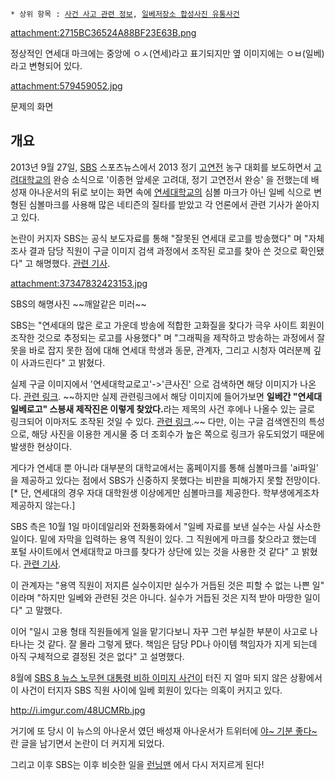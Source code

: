  * 상위 항목 : [[사건 사고 관련 정보]], [[일베저장소 합성사진 유통사건]]

attachment:2715BC36524A88BF23E63B.png

정상적인 연세대 마크에는 중앙에 ㅇㅅ(연세)라고 표기되지만 옆 이미지에는 ㅇㅂ(일베)라고 변형되어 있다.

attachment:579459052.jpg

문제의 화면

== 개요 ==
2013년 9월 27일,  [[SBS]] 스포츠뉴스에서 2013 정기 [[고연전]] 농구 대회를 보도하면서 [[고려대학교]]의 완승 소식으로 '이종현 앞세운 고려대, 정기 고연전서 완승' 을 전했는데 배성재 아나운서의 뒤로 보이는 화면 속에 [[연세대학교]]의 심볼 마크가 아닌 일베 식으로 변형된 심볼마크를 사용해 많은 네티즌의 질타를 받았고 각 언론에서 관련 기사가 쏟아지고 있다.

논란이 커지자 SBS는 공식 보도자료를 통해 "잘못된 연세대 로고를 방송했다" 며 "자체조사 결과 담당 직원이 구글 이미지 검색 과정에서 조작된 로고를 찾아 쓴 것으로 확인됐다" 고 해명했다. [http://www.mediaus.co.kr/news/articleView.html?idxno=37347 관련 기사].

attachment:37347832423153.jpg

SBS의 해명사진 ~~깨알같은 미러~~

SBS는 "연세대의 많은 로고 가운데 방송에 적합한 고화질을 찾다가 극우 사이트 회원이 조작한 것으로 추정되는 로고를 사용했다" 며 "그래픽을 제작하고 방송하는 과정에서 잘못을 바로 잡지 못한 점에 대해 연세대 학생과 동문, 관계자, 그리고 시청자 여러분께 깊이 사과드린다" 고 밝혔다.

실제 구글 이미지에서 '연세대학교로고'->'큰사진' 으로 검색하면 해당 이미지가 나온다. [https://www.google.co.kr/search?q=%EC%97%B0%EC%84%B8%EB%8C%80%ED%95%99%EA%B5%90&espvd=210&es_sm=93&um=1&ie=UTF-8&hl=ko&tbm=isch&source=og&sa=N&tab=wi&ei=iHhKUqX5G43skgXnkYC4Ag#es_sm=93&hl=ko&newwindow=1&q=%EC%97%B0%EC%84%B8%EB%8C%80+%EB%A1%9C%EA%B3%A0&tbm=isch&tbs=isz:l&um=1 관련 링크].
~~하지만 실제 관련링크에서 해당 이미지에 들어가보면 '''일베간 "연세대 일베로고" 스븡새 제작진은 이렇게 찾았다.'''라는 제목의 사건 후에나 나올수 있는 글로 링크되어 이마저도 조작된 것일 수 있다. [http://inven.co.kr/board/powerbbs.php?come_idx=2097&iskin=ds&p=5&category=%C0%CC%BD%B4&l=182396 관련 링크].~~
다만, 이는 구글 검색엔진의 특성으로, 해당 사진을 이용한 게시물 중 더 조회수가 높은 쪽으로 링크가 유도되었기 때문에 발생한 현상이다.

게다가 연세대 뿐 아니라 대부분의 대학교에서는 홈페이지를 통해 심볼마크를 'ai파일' 을 제공하고 있다는 점에서 SBS가 신중하지 못했다는 비판을 피해가지 못할 전망이다.[* 단, 연세대의 경우 자대 대학원생 이상에게만 심볼마크를 제공한다. 학부생에게조차 제공하지 않는다.]

SBS 측은 10월 1일 마이데일리와 전화통화에서 "일베 자료를 보낸 실수는 사실 사소한 일이다. 밑에 자막을 입력하는 용역 직원이 있다. 그 직원에게 마크를 찾으라고 했는데 포털 사이트에서 연세대학교 마크를 찾다가 상단에 있는 것을 사용한 것 같다" 고 밝혔다. [http://www.mydaily.co.kr/new_yk/html/read.php?newsid=201310011518471114 관련 기사].

이 관계자는 "용역 직원이 저지른 실수이지만 실수가 거듭된 것은 피할 수 없는 나쁜 일" 이라며 "하지만 일베와 관련된 것은 아니다. 실수가 거듭된 것은 지적 받아 마땅한 일이다" 고 말했다.

이어 "일시 고용 형태 직원들에게 일을 맡기다보니 자꾸 그런 부실한 부분이 사고로 나타나는 것 같다. 잘 몰라 그렇게 됐다. 책임은 담당 PD나 아이템 책임자가 지게 되는데 아직 구체적으로 결정된 것은 없다" 고 설명했다.

8월에 [[SBS 8 뉴스 노무현 대통령 비하 이미지 사건]]이 터진 지 얼마 되지 않은 상황에서 이 사건이 터지자 SBS 직원 사이에 일베 회원이 있다는 의혹이 커지고 있다.

http://i.imgur.com/48UCMRb.jpg

거기에 또 당시 이 뉴스의 아나운서 였던 배성재 아나운서가 트위터에 [[야 기분 좋다|야~ 기분 좋다~]] 란 글을 남기면서 논란이 더 커지게 되었다.

그리고 이후 SBS는 이후 비슷한 일을 [[런닝맨]] 에서 다시 저지르게 된다!
